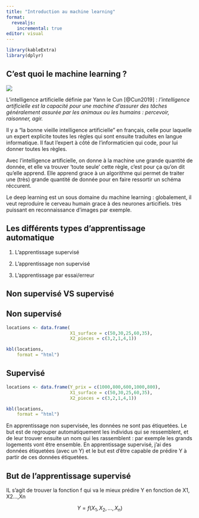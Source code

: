 ```yaml
---
title: "Introduction au machine learning"
format: 
  revealjs:
    incremental: true
editor: visual
---
```


```r
library(kableExtra)
library(dplyr)
```

## C'est quoi le machine learning ?

![](IA_ML.png){fig-align="center"}

::: notes
L'intelligence artificielle définie par Yann le Cun [@Cun2019] : *l'intelligence artificielle est la capacité pour une machine d'assurer des tâches généralement assurée par les animaux ou les humains : percevoir, raisonner, agir.*

Il y a "la bonne vieille intelligence artificielle" en français, celle pour laquelle un expert explicite toutes les règles qui sont ensuite traduites en langue informatique. Il faut l'expert à côté de l'informaticien qui code, pour lui donner toutes les règles.

Avec l'intelligence artificielle, on donne à la machine une grande quantité de donnée, et elle va trouver 'toute seule' cette règle, c'est pour ça qu'on dit qu'elle apprend. Elle apprend grace à un algorithme qui permet de traiter une (très) grande quantité de donnée pour en faire ressortir un schéma réccurent.

Le deep learning est un sous domaine du machine learning : globalement, il veut reproduire le cerveau humain grace à des neurones articifiels. très puissant en reconnaissance d'images par exemple.
:::

## Les différents types d'apprentissage automatique

1.  L'apprentissage supervisé

2.  L'apprentissage non supervisé

3.  L'apprentissage par essai/erreur

## Non supervisé VS supervisé

::: panel-tabset

## Non supervisé

```r
locations <- data.frame(
                        X1_surface = c(50,30,25,60,35),
                        X2_pieces = c(3,2,1,4,1))

kbl(locations,
    format = "html")
```

## Supervisé

```r
locations <- data.frame(Y_prix = c(1000,800,600,1000,800),
                        X1_surface = c(50,30,25,60,35),
                        X2_pieces = c(3,2,1,4,1))

kbl(locations,
    format = "html")
```

:::

::: notes

En apprentissage non supervisée, les données ne sont pas étiquetées. Le but est de regrouper automatiquement les individus qui se ressemblent, et de leur trouver ensuite un nom qui les rassemblent : par exemple les grands logements vont être ensemble. 
En apprentissage supervisé, j'ai des données étiquetées (avec un Y) et le but est d'être capable de prédire Y à partir de ces données étiquetées.

:::

## But de l'apprentissage supervisé

IL s'agit de trouver la fonction f qui va le mieux prédire Y en fonction de X1, X2...,Xn

$$
Y = f(X_1, X_2, ...,X_n)
$$


